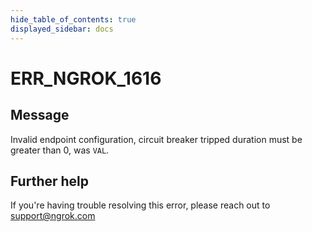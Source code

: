 ```yaml
---
hide_table_of_contents: true
displayed_sidebar: docs
---
```



# ERR_NGROK_1616

## Message

Invalid endpoint configuration, circuit breaker tripped duration must be greater than 0, was `VAL`.

<ErrorDetails error="err_ngrok_1616" />

## Further help

If you're having trouble resolving this error, please reach out to [support@ngrok.com](mailto:support@ngrok.com?subject=Help%20with%20ERR_NGROK_1616)
